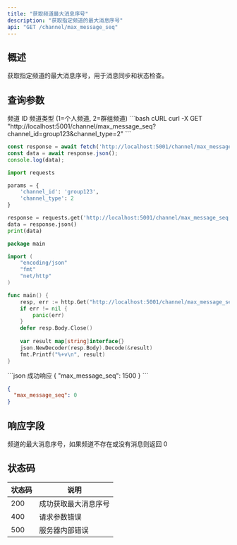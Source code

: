 ```yaml
---
title: "获取频道最大消息序号"
description: "获取指定频道的最大消息序号"
api: "GET /channel/max_message_seq"
---
```


## 概述

获取指定频道的最大消息序号，用于消息同步和状态检查。

## 查询参数

<ParamField query="channel_id" type="string" required>
频道 ID
</ParamField>

<ParamField query="channel_type" type="integer" required>
频道类型 (1=个人频道, 2=群组频道)
</ParamField>

<RequestExample>
```bash cURL
curl -X GET "http://localhost:5001/channel/max_message_seq?channel_id=group123&channel_type=2"
```

```javascript JavaScript
const response = await fetch('http://localhost:5001/channel/max_message_seq?channel_id=group123&channel_type=2');
const data = await response.json();
console.log(data);
```

```python Python
import requests

params = {
    'channel_id': 'group123',
    'channel_type': 2
}

response = requests.get('http://localhost:5001/channel/max_message_seq', params=params)
data = response.json()
print(data)
```

```go Go
package main

import (
    "encoding/json"
    "fmt"
    "net/http"
)

func main() {
    resp, err := http.Get("http://localhost:5001/channel/max_message_seq?channel_id=group123&channel_type=2")
    if err != nil {
        panic(err)
    }
    defer resp.Body.Close()
    
    var result map[string]interface{}
    json.NewDecoder(resp.Body).Decode(&result)
    fmt.Printf("%+v\n", result)
}
```
</RequestExample>

<ResponseExample>
```json 成功响应
{
  "max_message_seq": 1500
}
```

```json 频道不存在
{
  "max_message_seq": 0
}
```
</ResponseExample>

## 响应字段

<ResponseField name="message_seq" type="integer" required>
频道的最大消息序号，如果频道不存在或没有消息则返回 0
</ResponseField>

## 状态码

| 状态码 | 说明 |
|--------|------|
| 200 | 成功获取最大消息序号 |
| 400 | 请求参数错误 |
| 500 | 服务器内部错误 |
